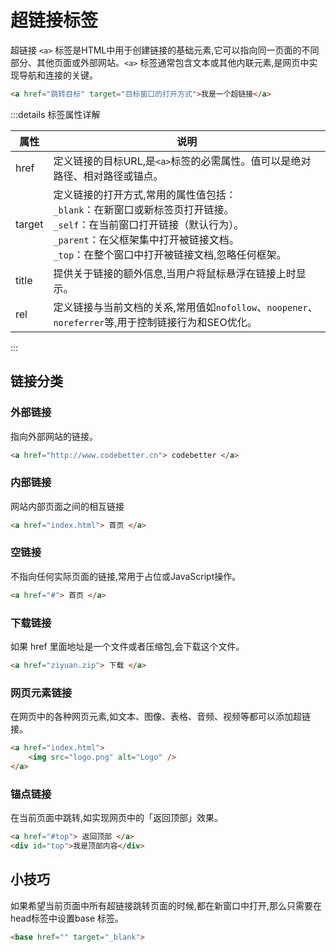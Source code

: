 # 超链接标签

超链接 `<a>` 标签是HTML中用于创建链接的基础元素,它可以指向同一页面的不同部分、其他页面或外部网站。`<a>` 标签通常包含文本或其他内联元素,是网页中实现导航和连接的关键。

```html
<a href="跳转目标" target="目标窗口的打开方式">我是一个超链接</a>
```

:::details 标签属性详解

| 属性   | 说明                                                         |
| ------ | ------------------------------------------------------------ |
| href   | 定义链接的目标URL,是`<a>`标签的必需属性。值可以是绝对路径、相对路径或锚点。 |
| target | 定义链接的打开方式,常用的属性值包括：<br />`_blank`：在新窗口或新标签页打开链接。<br />`_self`：在当前窗口打开链接（默认行为）。<br />`_parent`：在父框架集中打开被链接文档。<br />`_top`：在整个窗口中打开被链接文档,忽略任何框架。 |
| title  | 提供关于链接的额外信息,当用户将鼠标悬浮在链接上时显示。     |
| rel    | 定义链接与当前文档的关系,常用值如`nofollow`、`noopener`、`noreferrer`等,用于控制链接行为和SEO优化。 |

:::

## 链接分类

### 外部链接

指向外部网站的链接。

```html
<a href="http://www.codebetter.cn"> codebetter </a>
```

### 内部链接

网站内部页面之间的相互链接

```html
<a href="index.html"> 首页 </a>
```

### 空链接

不指向任何实际页面的链接,常用于占位或JavaScript操作。

```html
<a href="#"> 首页 </a>
```

### 下载链接

如果 href 里面地址是一个文件或者压缩包,会下载这个文件。

```html
<a href="ziyuan.zip"> 下载 </a>
```

### 网页元素链接

在网页中的各种网页元素,如文本、图像、表格、音频、视频等都可以添加超链接。

```html
<a href="index.html">
	<img src="logo.png" alt="Logo" />
</a>
```

### 锚点链接

在当前页面中跳转,如实现网页中的「返回顶部」效果。

```html
<a href="#top"> 返回顶部 </a> 
<div id="top">我是顶部内容</div>
```



## 小技巧

如果希望当前页面中所有超链接跳转页面的时候,都在新窗口中打开,那么只需要在head标签中设置base 标签。

```html
<base href="" target="_blank">
```



